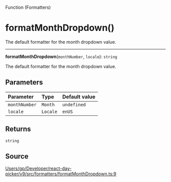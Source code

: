 <SectionTitle>Function (Formatters)</SectionTitle>

# formatMonthDropdown()

<Description>
The default formatter for the month dropdown value.
</Description>

---

<a id="undefined" name="undefined"></a>

<SignatureMemberIdentifier>**formatMonthDropdown**(`monthNumber`, `locale`): `string`</SignatureMemberIdentifier>

The default formatter for the month dropdown value.

## Parameters

| Parameter | Type | Default value |
| :------ | :------ | :------ |
| `monthNumber` | `Month` | `undefined` |
| `locale` | `Locale` | `enUS` |

## Returns

`string`

## Source

[Users/gp/Developer/react-day-picker/v9/src/formatters/formatMonthDropdown.ts:9](https://github.com/gpbl/react-day-picker/blob/b97c86295/src/formatters/formatMonthDropdown.ts#L9)
